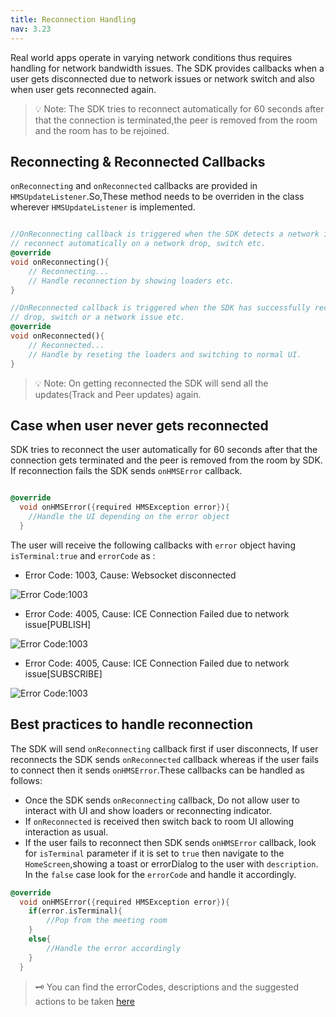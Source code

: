 ```yaml
---
title: Reconnection Handling
nav: 3.23
---
```


Real world apps operate in varying network conditions thus requires handling for network bandwidth issues.
The SDK provides callbacks when a user gets disconnected due to network issues or network switch and also when user gets reconnected again.

> 💡 Note: The SDK tries to reconnect automatically for 60 seconds after that the connection is terminated,the peer is removed from the room and the room has to be rejoined.

## Reconnecting & Reconnected Callbacks

`onReconnecting` and `onReconnected` callbacks are provided in `HMSUpdateListener`.So,These method needs to be overriden in the class wherever `HMSUpdateListener` is implemented.

```dart

//OnReconnecting callback is triggered when the SDK detects a network issue or is trying to
// reconnect automatically on a network drop, switch etc. 
@override
void onReconnecting(){
    // Reconnecting...
    // Handle reconnection by showing loaders etc.
}

//OnReconnected callback is triggered when the SDK has successfully recovered from a network
// drop, switch or a network issue etc.
@override
void onReconnected(){
    // Reconnected...
    // Handle by reseting the loaders and switching to normal UI. 
}

```

> 💡 Note: On getting reconnected the SDK will send all the updates(Track and Peer updates) again.

## Case when user never gets reconnected

SDK tries to reconnect the user automatically for 60 seconds after that the connection gets terminated and the peer is removed from the room by SDK.
If reconnection fails the SDK sends `onHMSError` callback.

```dart

@override
  void onHMSError({required HMSException error}){
    //Handle the UI depending on the error object
  }

```

The user will receive the following callbacks with `error` object having `isTerminal:true` and `errorCode` as :

* Error Code: 1003, Cause: Websocket disconnected

![Error Code:1003](/docs/v2/flutter-errorCode-1003.png)

* Error Code: 4005, Cause: ICE Connection Failed due to network issue[PUBLISH]

![Error Code:1003](/docs/v2/flutter-errorCode-4005-PUBLISH.png)

* Error Code: 4005, Cause: ICE Connection Failed due to network issue[SUBSCRIBE]

![Error Code:1003](/docs/v2/flutter-errorCode-4005-SUBSCRIBE.png)

## Best practices to handle reconnection

The SDK will send `onReconnecting` callback first if user disconnects, If user reconnects the SDK sends `onReconnected` callback whereas if
the user fails to connect then it sends `onHMSError`.These callbacks can be handled as follows: 

* Once the SDK sends `onReconnecting` callback, Do not allow user to interact with UI and show loaders or reconnecting indicator.
* If `onReconnected` is received then switch back to room UI allowing interaction as usual.
* If the user fails to reconnect then SDK sends `onHMSError` callback, look for `isTerminal` parameter if it 
is set to `true` then navigate to the `HomeScreen`,showing a toast or errorDialog to the user with `description`.
In the `false` case look for the `errorCode` and handle it accordingly.
```dart
@override
  void onHMSError({required HMSException error}){
    if(error.isTerminal){
        //Pop from the meeting room 
    }
    else{
        //Handle the error accordingly
    }
  }
```

> 🗝️ You can find the errorCodes, descriptions and the suggested actions to be taken [here](./error-handling)